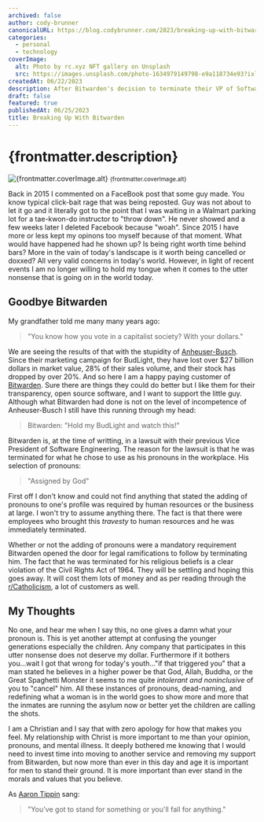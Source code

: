 ```yaml
---
archived: false
author: cody-brunner
canonicalURL: https://blog.codybrunner.com/2023/breaking-up-with-bitwarden
categories:
  - personal
  - technology
coverImage:
  alt: Photo by rc.xyz NFT gallery on Unsplash
  src: https://images.unsplash.com/photo-1634979149798-e9a118734e93?ixlib=rb-4.0.3&ixid=M3wxMjA3fDB8MHxwaG90by1wYWdlfHx8fGVufDB8fHx8fA%3D%3D&auto=format&fit=crop&w=3269&q=80
createdAt: 06/22/2023
description: After Bitwarden's decision to terminate their VP of Software due to his answer to preferred pronouns in the workplace, I have decided to move to a different password manager.
draft: false
featured: true
publishedAt: 06/25/2023
title: Breaking Up With Bitwarden
---
```



# {frontmatter.description}

<div class='flex flex-col items-center gap-2'>
	<Image
		alt={frontmatter.coverImage.alt}
		class='object-cover'
		fetchpriority='high'
		height={400}
		quality={100}
		src={frontmatter.coverImage.src}
		width={800}
	/>
	<small>{frontmatter.coverImage.alt}</small>
</div>

Back in 2015 I commented on a FaceBook post that some guy made. You know typical click-bait rage that was being reposted. Guy was not about to let it go and it literally got to the point that I was waiting in a Walmart parking lot for a tae-kwon-do instructor to "throw down". He never showed and a few weeks later I deleted Facebook because "woah". Since 2015 I have more or less kept my opinons too myself because of that moment. What would have happened had he shown up? Is being right worth time behind bars? More in the vain of today's landscape is it worth being cancelled or doxxed? All very valid concerns in today's world. However, in light of recent events I am no longer willing to hold my tongue when it comes to the utter nonsense that is going on in the world today.

## Goodbye Bitwarden

My grandfather told me many many years ago:

> "You know how you vote in a capitalist society? With your dollars."

We are seeing the results of that with the stupidity of [Anheuser-Busch](https://www.anheuser-busch.com). Since their marketing campaign for BudLight, they have lost over $27 billion dollars in market value, 28% of their sales volume, and their stock has dropped by over 20%. And so here I am a happy paying customer of [Bitwarden](https://bitwarden.com). Sure there are things they could do better but I like them for their transparency, open source software, and I want to support the little guy. Although what Bitwarden had done is not on the level of incompetence of Anheuser-Busch I still have this running through my head:

> Bitwarden: "Hold my BudLight and watch this!"

Bitwarden is, at the time of writting, in a lawsuit with their previous Vice President of Software Engineering. The reason for the lawsuit is that he was terminated for what he chose to use as his pronouns in the workplace. His selection of pronouns:

> "Assigned by God"

First off I don't know and could not find anything that stated the adding of pronouns to one's profile was required by human resources or the business at large. I won't try to assume anything there. The fact is that there were employees who brought this _travesty_ to human resources and he was immediately terminated.

Whether or not the adding of pronouns were a mandatory requirement Bitwarden opened the door for legal ramifications to follow by terminating him. The fact that he was terminated for his religious beliefs is a clear violation of the Civil Rights Act of 1964. They will be settling and hoping this goes away. It will cost them lots of money and as per reading through the [r/Catholicism](https://www.reddit.com/r/Catholicism/comments/147yk2w/lawsuit_password_company_bitwarden_fired_catholic/), a lot of customers as well.

## My Thoughts

No one, and hear me when I say this, no one gives a damn what your pronoun is. This is yet another attempt at confusing the younger generations especially the children. Any company that participates in this utter nonsense does not deserve my dollar. Furthermore if it bothers you...wait I got that wrong for today's youth..."if that triggered you" that a man stated he believes in a higher power be that God, Allah, Buddha, or the Great Spaghetti Monster it seems to me quite _intolerant and noninclusive_ of you to "cancel" him. All these instances of pronouns, dead-naming, and redefining what a woman is in the world goes to show more and more that the inmates are running the asylum now or better yet the children are calling the shots.

I am a Christian and I say that with zero apology for how that makes you feel. My relationship with Christ is more important to me than your opinion, pronouns, and mental illness. It deeply bothered me knowing that I would need to invest time into moving to another service and removing my support from Bitwarden, but now more than ever in this day and age it is important for men to stand their ground. It is more important than ever stand in the morals and values that you believe.

As [Aaron Tippin](https://www.youtube.com/watch?v=Z_s-Qk07KxA) sang:

> "You've got to stand for something or you'll fall for anything."

<Signature />
